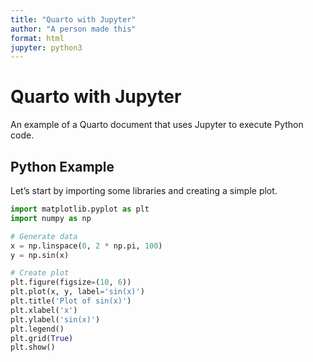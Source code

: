 ```yaml
---
title: "Quarto with Jupyter"
author: "A person made this"
format: html
jupyter: python3
---
```


# Quarto with Jupyter

An example of a Quarto document that uses Jupyter to execute Python code.

## Python Example

Let's start by importing some libraries and creating a simple plot.

```python
import matplotlib.pyplot as plt
import numpy as np

# Generate data
x = np.linspace(0, 2 * np.pi, 100)
y = np.sin(x)

# Create plot
plt.figure(figsize=(10, 6))
plt.plot(x, y, label='sin(x)')
plt.title('Plot of sin(x)')
plt.xlabel('x')
plt.ylabel('sin(x)')
plt.legend()
plt.grid(True)
plt.show()
```
